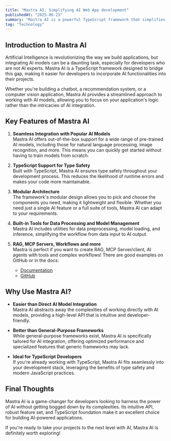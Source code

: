 ```yaml
---
title: "Mastra AI: Simplifying AI Web App development"
publishedAt: "2025-06-23"
summary: "Mastra AI is a powerful TypeScript framework that simplifies the process of integrating AI capabilities into your applications. With its easy-to-use API and robust features, it's an excellent choice for developers looking to leverage AI without the usual complexities."
tag: "Technology"
---
```


## Introduction to Mastra AI

Artificial Intelligence is revolutionizing the way we build applications, but integrating AI models can be a daunting task, especially for developers who are not AI experts. Mastra AI is a TypeScript framework designed to bridge this gap, making it easier for developers to incorporate AI functionalities into their projects.

Whether you're building a chatbot, a recommendation system, or a computer vision application, Mastra AI provides a streamlined approach to working with AI models, allowing you to focus on your application's logic rather than the intricacies of AI integration.

## Key Features of Mastra AI

1. **Seamless Integration with Popular AI Models**  
   Mastra AI offers out-of-the-box support for a wide range of pre-trained AI models, including those for natural language processing, image recognition, and more. This means you can quickly get started without having to train models from scratch.

2. **TypeScript Support for Type Safety**  
   Built with TypeScript, Mastra AI ensures type safety throughout your development process. This reduces the likelihood of runtime errors and makes your code more maintainable.

3. **Modular Architecture**  
   The framework's modular design allows you to pick and choose the components you need, making it lightweight and flexible. Whether you need just a single AI feature or a full suite of tools, Mastra AI can adapt to your requirements.

4. **Built-in Tools for Data Processing and Model Management**  
   Mastra AI includes utilities for data preprocessing, model loading, and inference, simplifying the workflow from data input to AI output.

5. **RAG, MCP Servers, Workflows and more**  
   Mastra is perfect if you want to create RAG, MCP Server/client, AI agents with tools and complex workflows! There are good examples on GitHub or in the docs:

   - [Documentation](https://mastra.ai/en/docs)
   - [GitHub](https://github.com/mastra-ai)

## Why Use Mastra AI?

- **Easier than Direct AI Model Integration**  
  Mastra AI abstracts away the complexities of working directly with AI models, providing a high-level API that is intuitive and developer-friendly.

- **Better than General-Purpose Frameworks**  
  While general-purpose frameworks exist, Mastra AI is specifically tailored for AI integration, offering optimized performance and specialized features that generic frameworks may lack.

- **Ideal for TypeScript Developers**  
  If you're already working with TypeScript, Mastra AI fits seamlessly into your development stack, leveraging the benefits of type safety and modern JavaScript practices.

## Final Thoughts

Mastra AI is a game-changer for developers looking to harness the power of AI without getting bogged down by its complexities. Its intuitive API, robust feature set, and TypeScript foundation make it an excellent choice for building AI-powered applications.

If you're ready to take your projects to the next level with AI, Mastra AI is definitely worth exploring!

